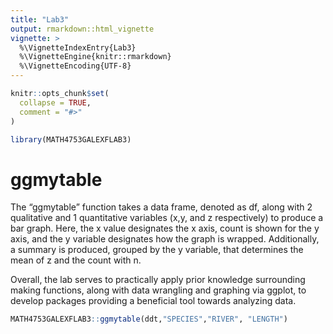 ```yaml
---
title: "Lab3"
output: rmarkdown::html_vignette
vignette: >
  %\VignetteIndexEntry{Lab3}
  %\VignetteEngine{knitr::rmarkdown}
  %\VignetteEncoding{UTF-8}
---
```


```r
knitr::opts_chunk$set(
  collapse = TRUE,
  comment = "#>"
)
```

```r
library(MATH4753GALEXFLAB3)
```

# ggmytable

The "ggmytable" function takes a data frame, denoted as df, along with 2 qualitative and 1 quantitative variables (x,y, and z respectively) to produce a bar graph. Here, the x value designates the x axis, count is shown for the y axis, and the y variable designates how the graph is wrapped. Additionally, a summary is produced, grouped by the y variable, that determines the mean of z and the count with n.

Overall, the lab serves to practically apply prior knowledge surrounding making functions, along with data wrangling and graphing via ggplot, to develop packages providing a beneficial tool towards analyzing data. 

```r
MATH4753GALEXFLAB3::ggmytable(ddt,"SPECIES","RIVER", "LENGTH")
```

